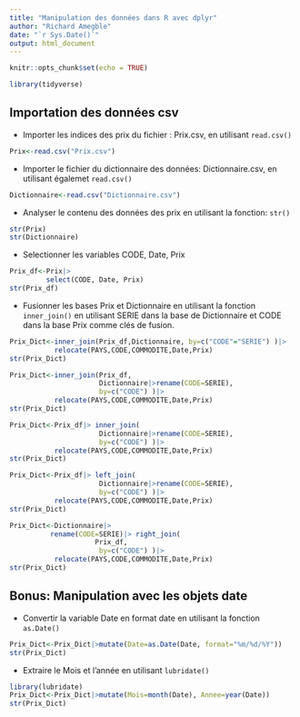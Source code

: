 ```yaml
---
title: "Manipulation des données dans R avec dplyr"
author: "Richard Amegble"
date: "`r Sys.Date()`"
output: html_document
---
```


```r
knitr::opts_chunk$set(echo = TRUE)
```

```r
library(tidyverse)

```


## Importation des données csv
- Importer les indices des prix du fichier : Prix.csv, en utilisant `read.csv()`
```r
Prix<-read.csv("Prix.csv")
```

- Importer le fichier du dictionnaire des données: Dictionnaire.csv, en utilisant égalemet `read.csv()`

```r
Dictionnaire<-read.csv("Dictionnaire.csv")
```

- Analyser le contenu des données des prix en utilisant la fonction: `str()`

```r
str(Prix)
str(Dictionnaire)
```

- Selectionner les variables  CODE, Date, Prix

```r
Prix_df<-Prix|>
         select(CODE, Date, Prix)
str(Prix_df)
```

- Fusionner les bases Prix et Dictionnaire en utilisant la fonction `inner_join()` en utilisant SERIE dans la base de Dictionnaire et CODE dans la base Prix comme clés de fusion.  

```r
Prix_Dict<-inner_join(Prix_df,Dictionnaire, by=c("CODE"="SERIE") )|>
           relocate(PAYS,CODE,COMMODITE,Date,Prix)
str(Prix_Dict)
```

```r
Prix_Dict<-inner_join(Prix_df,
                      Dictionnaire|>rename(CODE=SERIE), 
                      by=c("CODE") )|>
           relocate(PAYS,CODE,COMMODITE,Date,Prix)
str(Prix_Dict)
```

```r
Prix_Dict<-Prix_df|> inner_join(
                      Dictionnaire|>rename(CODE=SERIE), 
                      by=c("CODE") )|>
           relocate(PAYS,CODE,COMMODITE,Date,Prix)
str(Prix_Dict)
```

```r
Prix_Dict<-Prix_df|> left_join(
                      Dictionnaire|>rename(CODE=SERIE), 
                      by=c("CODE") )|>
           relocate(PAYS,CODE,COMMODITE,Date,Prix)
str(Prix_Dict)
```
```r
Prix_Dict<-Dictionnaire|>
          rename(CODE=SERIE)|> right_join(
                     Prix_df, 
                      by=c("CODE") )|>
           relocate(PAYS,CODE,COMMODITE,Date,Prix)
str(Prix_Dict)
```

## Bonus: Manipulation avec les objets date
- Convertir la variable Date en format date en utilisant la fonction `as.Date()`

```r
Prix_Dict<-Prix_Dict|>mutate(Date=as.Date(Date, format="%m/%d/%Y"))
str(Prix_Dict)
```

- Extraire le Mois et l'année en utilisant `lubridate()`

```r
library(lubridate)
Prix_Dict<-Prix_Dict|>mutate(Mois=month(Date), Annee=year(Date))
str(Prix_Dict)
```



